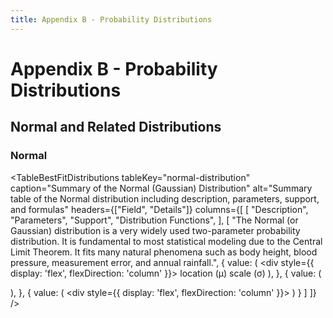 ```yaml
---
title: Appendix B - Probability Distributions
---
```



<NavContainer
  link="/desktop-applications/rmc-bestfit"
  linkTitle="RMC-BestFit"
  document="desktop-applications/rmc-bestfit/users-guide"
/>

# Appendix B - Probability Distributions

## Normal and Related Distributions

### Normal

<TableBestFitDistributions
  tableKey="normal-distribution"
  caption="Summary of the Normal (Gaussian) Distribution"
  alt="Summary table of the Normal distribution including description, parameters, support, and formulas"
  headers={["Field", "Details"]}
  columns={[
    [
      "Description",
      "Parameters",
      "Support",
      "Distribution Functions",
    ],
    [
      "The Normal (or Gaussian) distribution is a very widely used two-parameter probability distribution. It is fundamental to most statistical modeling due to the Central Limit Theorem. It fits many natural phenomena such as body height, blood pressure, measurement error, and annual rainfall.",
      { value: (
          <div style={{ display: 'flex', flexDirection: 'column' }}>
            <span>location (μ)</span>
            <span>scale (σ)</span>
          </div>
        ),
      },
      {
        value: (
          <div className="equation-stack">
            <EquationNoRef equation="-∞ < x < +∞" inline={true} />
            <EquationNoRef equation="-∞ < \\mu < +∞" inline={true} />
            <EquationNoRef equation="0 < \\sigma < +∞" inline={true} />
          </div>
        ),
      },
      {
        value: (
          <div style={{ display: 'flex', flexDirection: 'column' }}>
            <EquationNoRef
              equation="f(x\\mid\\mu,\\sigma) = \\frac{1}{\\sigma\\sqrt{2\\pi}} e^{-\\frac{1}{2} \\left(\\frac{x - \\mu}{\\sigma}\\right)^2}"
              inline={true}
            />
            <EquationNoRef
              equation="F(x\\mid\\mu,\\sigma) = \\frac{1}{2} \\left[1 + \\operatorname{erf}\\left(\\frac{x - \\mu}{\\sigma\\sqrt{2}}\\right)\\right]"
              inline={true}
            />
            <EquationNoRef
              equation="F^{-1}(p\\mid\\mu,\\sigma) = \\mu + \\sigma\\sqrt{2} \\cdot \\operatorname{erf}^{-1}(2p - 1)"
              inline={true}
            />
          </div>
        )
      }
    ]
  ]}
/>


